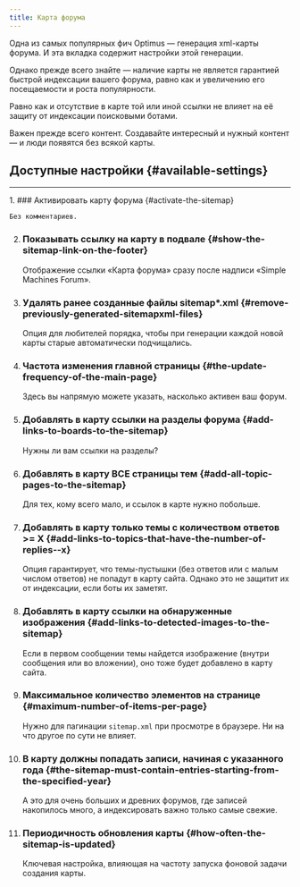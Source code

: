 ```yaml
---
title: Карта форума
---
```


Одна из самых популярных фич Optimus — генерация xml-карты форума. И эта вкладка содержит настройки этой генерации.

Однако прежде всего знайте — наличие карты не является гарантией быстрой индексации вашего форума, равно как и увеличению его посещаемости и роста популярности.

Равно как и отсутствие в карте той или иной ссылки не влияет на её защиту от индексации поисковыми ботами.

Важен прежде всего контент. Создавайте интересный и нужный контент — и люди появятся без всякой карты.


## Доступные настройки {#available-settings}
---
<Steps>
1. ### Активировать карту форума {#activate-the-sitemap}

    Без комментариев.

2. ### Показывать ссылку на карту в подвале {#show-the-sitemap-link-on-the-footer}

    Отображение ссылки «Карта форума» сразу после надписи «Simple Machines Forum».

3. ### Удалять ранее созданные файлы sitemap*.xml {#remove-previously-generated-sitemapxml-files}

    Опция для любителей порядка, чтобы при генерации каждой новой карты старые автоматически подчищались.

4. ### Частота изменения главной страницы {#the-update-frequency-of-the-main-page}

    Здесь вы напрямую можете указать, насколько активен ваш форум.

5. ### Добавлять в карту ссылки на разделы форума {#add-links-to-boards-to-the-sitemap}

    Нужны ли вам ссылки на разделы?

6. ### Добавлять в карту ВСЕ страницы тем {#add-all-topic-pages-to-the-sitemap}

    Для тех, кому всего мало, и ссылок в карте нужно побольше.

7. ### Добавлять в карту только темы с количеством ответов >= X {#add-links-to-topics-that-have-the-number-of-replies--x}

    Опция гарантирует, что темы-пустышки (без ответов или с малым числом ответов) не попадут в карту сайта. Однако это не защитит их от индексации, если боты их заметят.

8. ### Добавлять в карту ссылки на обнаруженные изображения {#add-links-to-detected-images-to-the-sitemap}

    Если в первом сообщении темы найдется изображение (внутри сообщения или во вложении), оно тоже будет добавлено в карту сайта.

9. ### Максимальное количество элементов на странице {#maximum-number-of-items-per-page}

    Нужно для пагинации `sitemap.xml` при просмотре в браузере. Ни на что другое по сути не влияет.

10. ### В карту должны попадать записи, начиная с указанного года {#the-sitemap-must-contain-entries-starting-from-the-specified-year}

    А это для очень больших и древних форумов, где записей накопилось много, а индексировать важно только самые свежие.

11. ### Периодичность обновления карты {#how-often-the-sitemap-is-updated}

    Ключевая настройка, влияющая на частоту запуска фоновой задачи создания карты.
</Steps>

